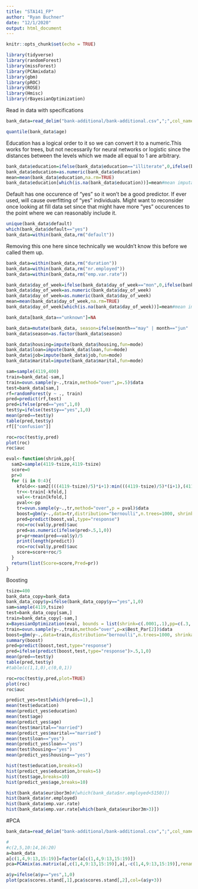 ```yaml
---
title: "STA141_FP"
author: "Ryan Buchner"
date: "12/1/2020"
output: html_document
---
```


```r
knitr::opts_chunk$set(echo = TRUE)
```

```r
library(tidyverse)
library(randomForest)
library(missForest)
library(PCAmixdata)
library(gbm)
library(pROC)
library(ROSE)
library(Hmisc)
library(rBayesianOptimization)
```

Read in data with specifications
```r
bank_data=read_delim("bank-additional/bank-additional.csv",";",col_names=TRUE,col_types = "dfffffffffddddfdddddf")#,col_types = "dffccffffcddddfdddddf")
```

```r
quantile(bank_data$age)
```

Education has a logical order to it so we can convert it to a numeric.This works for trees, but not necessarily for neural networks or logistic since the distances between the levels which we made all equal to 1 are arbitrary.
```r
bank_data$education=ifelse(bank_data$education=="illiterate",0,ifelse(bank_data$education=="basic.4y",1,ifelse(bank_data$education== "basic.6y",2,ifelse(bank_data$education== "basic.9y",3,ifelse(bank_data$education== "high.school",4,ifelse(bank_data$education== "university.degree",5,ifelse(bank_data$education== "professional.course",0,NA)))))))
bank_data$education=as.numeric(bank_data$education)
mean=mean(bank_data$education,na.rm=TRUE) 
bank_data$education[which(is.na(bank_data$education))]=mean#mean imputation
```

Default has one occurence of "yes" so it won't be a good predictor. If ever used, will cause overfitting of "yes" individuals. Might want to reconsider once looking at fill data set since that might have more "yes" occurences to the point where we can reasonably include it.
```r
unique(bank_data$default)
which(bank_data$default=="yes")
bank_data=within(bank_data,rm("default"))
```

Removing this one here since technically we wouldn't know this before we called them up.
```r
bank_data=within(bank_data,rm("duration"))
bank_data=within(bank_data,rm("nr.employed"))
bank_data=within(bank_data,rm("emp.var.rate"))
```


```r
bank_data$day_of_week=ifelse(bank_data$day_of_week=="mon",0,ifelse(bank_data$day_of_week=="tue",1,ifelse(bank_data$day_of_week=="wed",2,ifelse(bank_data$day_of_week=="thu",3,ifelse(bank_data$day_of_week== "fri",4,NA)))))
bank_data$day_of_week=as.numeric(bank_data$day_of_week)
bank_data$day_of_week=as.numeric(bank_data$day_of_week)
mean=mean(bank_data$day_of_week,na.rm=TRUE)
bank_data$day_of_week[which(is.na(bank_data$day_of_week))]=mean#mean imputation
```

```r
bank_data[bank_data=="unknown"]=NA
```

```r
bank_data=mutate(bank_data, season=ifelse(month=="may" | month=="jun" | month=="jul" | month =="aug", "summer", ifelse(month=="nov" | month=="dec" | month=="jan" | month =="feb", "winter", ifelse(month=="sept" | month=="oct", "fall", "spring"))))
bank_data$season=as.factor(bank_data$season)
```

```r
bank_data$housing=impute(bank_data$housing,fun=mode)
bank_data$loan=impute(bank_data$loan,fun=mode)
bank_data$job=impute(bank_data$job,fun=mode)
bank_data$marital=impute(bank_data$marital,fun=mode)
```

```r
sam=sample(4119,400)
train=bank_data[-sam,]
train=ovun.sample(y~.,train,method="over",p=.5)$data
test=bank_data[sam,]
rf=randomForest(y ~ ., train)
pred=predict(rf,test)
pred=ifelse(pred=="yes",1,0)
test$y=ifelse(test$y=="yes",1,0)
mean(pred==test$y)
table(pred,test$y)
rf[["confusion"]]
```

```r
roc=roc(test$y,pred)
plot(roc)
roc$auc
```

```r
eval<-function(shrink,pp){
  sam2=sample(4119-tsize,4119-tsize)
  score=0
  pr=0
  for (i in 0:4){
    kfold<<-sam2[(((4119-tsize)/5)*i+1):min(((4119-tsize)/5)*(i+1),(4119-tsize))]
    tr<<-train[-kfold,]
    val<<-train[kfold,]
    pval<<-pp
    tr=ovun.sample(y~.,tr,method="over",p = pval)$data
    boost=gbm(y~.,data=tr,distribution="bernoulli",n.trees=1000, shrinkage=shrink)
    pred=predict(boost,val,type="response")
    roc=roc(val$y,pred)$auc
    pred=as.numeric(ifelse(pred>.5,1,0))
    pr=pr+mean(pred==val$y)/5
    print(length(predict))
    roc=roc(val$y,pred)$auc
    score=score+roc/5
  }
  return(list(Score=score,Pred=pr))
}
```


Boosting
```r
tsize=400
bank_data_copy=bank_data
bank_data_copy$y=ifelse(bank_data_copy$y=="yes",1,0)
sam=sample(4119,tsize)
test=bank_data_copy[sam,]
train=bank_data_copy[-sam,]
x=BayesianOptimization(eval, bounds = list(shrink=c(.0001,.1),pp=c(.3,.7)), acq = "ucb",n_iter=10,init_points=5)
train=ovun.sample(y~.,train,method="over",p=x$Best_Par[2])$data
boost=gbm(y~.,data=train,distribution="bernoulli",n.trees=1000, shrinkage=x$Best_Par[1])
summary(boost)
pred=predict(boost,test,type="response")
pred=ifelse(predict(boost,test,type="response")>.5,1,0)
mean(pred==test$y)
table(pred,test$y)
#table(c(1,1,0),c(0,0,1))
```

```r
roc=roc(test$y,pred,plot=TRUE)
plot(roc)
roc$auc
```
```r
predict_yes=test[which(pred==1),]
mean(test$education)
mean(predict_yes$education)
mean(test$age)
mean(predict_yes$age)
mean(test$marital=="married")
mean(predict_yes$marital=="married")
mean(test$loan=="yes")
mean(predict_yes$loan=="yes")
mean(test$housing=="yes")
mean(predict_yes$housing=="yes")
```
```r
hist(test$education,breaks=5)
hist(predict_yes$education,breaks=5)
hist(test$age,breaks=10)
hist(predict_yes$age,breaks=10)
```
```r
hist(bank_data$euribor3m)#[which(bank_data$nr.employed<5150)])
hist(bank_data$nr.employed)
hist(bank_data$emp.var.rate)
hist(bank_data$emp.var.rate[which(bank_data$euribor3m>3)])
```


#PCA
```r
bank_data=read_delim("bank-additional/bank-additional.csv",";",col_names=TRUE,col_types = "iffccffffcdddifdddddf")
```

```r
#
#c(2,5,10:14,16:20)
a=bank_data
a[c(1,4,9:13,15:19)]=factor(a[c(1,4,9:13,15:19)])
pca=PCAmix(as.matrix(a[,c(1,4,9:13,15:19)],a[,-c(1,4,9:13,15:19)],rename.level = TRUE))
```

```r
a$y=ifelse(a$y=="yes",1,0)
plot(pca$scores.stand[,1],pca$scores.stand[,2],col=(a$y+3))
```

